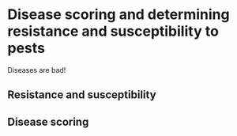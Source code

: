 # Disease scoring and determining resistance and susceptibility to pests {#practical-6}

Diseases are bad!

## Resistance and susceptibility

## Disease scoring